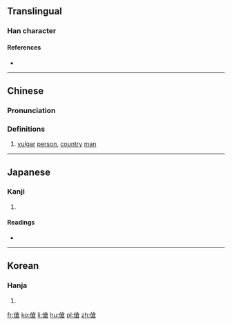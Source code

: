 {{also|伧}}
==Translingual==

===Han character===
{{Han char|rn=9|rad=人|as=10|sn=12|four=2826<sub>7</sub>|canj=人人戈口 (OOIR)|ids=⿰[[亻]][[倉]]}}

====References====
* {{Han ref|kx=0113.180|dkj=00964|dj=0241.080|hdz=10204.020|uh=5096|ud=20630|bh=B3C9|bd=46025}}

----

==Chinese==
{{zh-forms|s=伧}}

===Pronunciation===
{{zh-pron
|m=cāng
|c=caang4,cong1
|mc=y
|oc=y
|ma=
|cat=n
}}

===Definitions===
# [[vulgar]] [[person]], [[country]] [[man]]

----

==Japanese==

===Kanji===
{{ja-kanji|grade=|rs=人10}}

# {{defn|lang=ja|sort=人10}}

====Readings====
* {{ja-readings|on=[[そう]] (sō), [[しょう]] (shō)|kun=[[いやしい]] (iyashii), [[いやしいもの]] (iyashiimono), [[いなかもの]] (inakamono)}}

----

==Korean==

===Hanja===
{{ko-hanja|hangeul=[[창]]|rv=chang|mr=ch'ang}}

# {{defn|lang=ko|sort=人10}}

[[fr:傖]]
[[ko:傖]]
[[li:傖]]
[[hu:傖]]
[[pl:傖]]
[[zh:傖]]